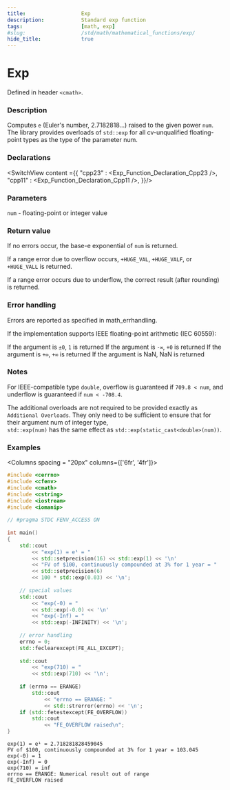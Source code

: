 ```yaml
---
title:                  Exp
description:            Standard exp function
tags:                   [math, exp]
#slug:                  /std/math/mathematical_functions/exp/
hide_title:             true
---
```




# Exp

Defined in header `<cmath>`.

### Description

 Computes `e` (Euler's number, 2.7182818...) 
 raised to the given power `num`. The library provides overloads of `std::exp` for all cv-unqualified floating-point types as the type of the parameter num.

### Declarations

<SwitchView content ={{
    "cpp23" : <Exp_Function_Declaration_Cpp23 />,
    "cpp11" : <Exp_Function_Declaration_Cpp11 />,
}}/>


### Parameters
 
`num` - floating-point or integer value

### Return value

If no errors occur, the base-e exponential of `num` is returned.

If a range error due to overflow occurs, `+HUGE_VAL`, `+HUGE_VALF`, or `+HUGE_VALL` is returned.

If a range error occurs due to underflow, the correct result (after rounding) is returned.


### Error handling

Errors are reported as specified in math_errhandling.

If the implementation supports IEEE floating-point arithmetic (IEC 60559):

If the argument is `±0`, `1` is returned
If the argument is `-∞`, `+0` is returned
If the argument is `+∞`, `+∞` is returned
If the argument is NaN, NaN is returned

### Notes

For IEEE-compatible type `double`, overflow is guaranteed if `709.8 < num`, and underflow is guaranteed if `num < -708.4`.

The additional overloads are not required to be provided exactly as `Additional Overloads`. 
They only need to be sufficient to ensure that for their argument num of integer type, <br/>
`std::exp(num)` has the same effect as `std::exp(static_cast<double>(num))`.



### Examples



<Columns spacing = "20px" columns={['6fr', '4fr']}>
<div>

```cpp
#include <cerrno>
#include <cfenv>
#include <cmath>
#include <cstring>
#include <iostream>
#include <iomanip>
 
// #pragma STDC FENV_ACCESS ON
 
int main()
{
    std::cout 
        << "exp(1) = e¹ = " 
        << std::setprecision(16) << std::exp(1) << '\n'
        << "FV of $100, continuously compounded at 3% for 1 year = "
        << std::setprecision(6) 
        << 100 * std::exp(0.03) << '\n';
 
    // special values
    std::cout 
        << "exp(-0) = " 
        << std::exp(-0.0) << '\n'
        << "exp(-Inf) = " 
        << std::exp(-INFINITY) << '\n';
 
    // error handling 
    errno = 0;
    std::feclearexcept(FE_ALL_EXCEPT);
 
    std::cout 
        << "exp(710) = " 
        << std::exp(710) << '\n';
 
    if (errno == ERANGE)
        std::cout 
            << "errno == ERANGE: " 
            << std::strerror(errno) << '\n';
    if (std::fetestexcept(FE_OVERFLOW))
        std::cout 
            << "FE_OVERFLOW raised\n";
}
```

</div>

<div>

```plaintext title="Possible Result"
exp(1) = e¹ = 2.718281828459045
FV of $100, continuously compounded at 3% for 1 year = 103.045
exp(-0) = 1
exp(-Inf) = 0
exp(710) = inf
errno == ERANGE: Numerical result out of range
FE_OVERFLOW raised
```

</div>
</Columns>
